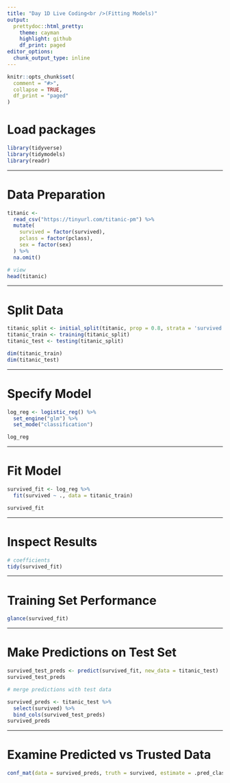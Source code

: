 ```yaml
---
title: "Day 1D Live Coding<br />(Fitting Models)"
output:
  prettydoc::html_pretty:
    theme: cayman
    highlight: github
    df_print: paged
editor_options: 
  chunk_output_type: inline
---
```



```r
knitr::opts_chunk$set(
  comment = "#>",
  collapse = TRUE,
  df_print = "paged"
)
```

# Load packages

```r
library(tidyverse)
library(tidymodels)
library(readr)
```

---

# Data Preparation

```r
titanic <- 
  read_csv("https://tinyurl.com/titanic-pm") %>% 
  mutate(
    survived = factor(survived),
    pclass = factor(pclass),
    sex = factor(sex)
  ) %>% 
  na.omit()

# view
head(titanic)
```

---

# Split Data 

```r
titanic_split <- initial_split(titanic, prop = 0.8, strata = 'survived')
titanic_train <- training(titanic_split)
titanic_test <- testing(titanic_split)

dim(titanic_train)
dim(titanic_test)
```

---

# Specify Model

```r
log_reg <- logistic_reg() %>% 
  set_engine("glm") %>% 
  set_mode("classification")

log_reg
```

---

# Fit Model

```r
survived_fit <- log_reg %>% 
  fit(survived ~ ., data = titanic_train)

survived_fit
```

---

# Inspect Results

```r
# coefficients 
tidy(survived_fit)
```

---

# Training Set Performance

```r
glance(survived_fit)
```

---

# Make Predictions on Test Set

```r
survived_test_preds <- predict(survived_fit, new_data = titanic_test)
survived_test_preds
```
```r
# merge predictions with test data 

survived_preds <- titanic_test %>% 
  select(survived) %>%
  bind_cols(survived_test_preds)
survived_preds
```

---

# Examine Predicted vs Trusted Data

```r
conf_mat(data = survived_preds, truth = survived, estimate = .pred_class)
```




